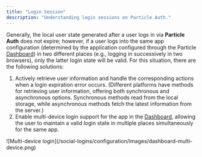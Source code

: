 ```yaml
---
title: "Login Session"
description: "Understanding login sessions on Particle Auth."
---
```


Generally, the local user state generated after a user logs in via **Particle Auth** does not expire; however, if a user logs into the same app configuration (determined by the application configured through the Particle [Dashboard](/social-logins/dashboard)) in two different places (e.g., logging in successively in two browsers), only the latter login state will be valid. For this situation, there are the following solutions:

1. Actively retrieve user information and handle the corresponding actions when a login expiration error occurs. (Different platforms have methods for retrieving user information, offering both synchronous and asynchronous options. Synchronous methods read from the local storage, while asynchronous methods fetch the latest information from the server.)
2. Enable multi-device login support for the app in the [Dashboard](/social-logins/dashboard), allowing the user to maintain a valid login state in multiple places simultaneously for the same app.

<Frame>
  ![Multi-device login](/social-logins/configuration/images/dashboard-multi-device.png)
</Frame>
